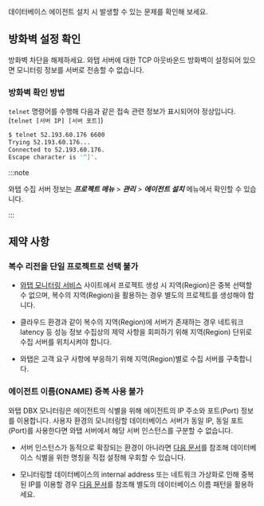 데이터베이스 에이전트 설치 시 발생할 수 있는 문제를 확인해 보세요.

## 방화벽 설정 확인

방화벽 차단을 해제하세요. 와탭 서버에 대한 TCP 아웃바운드 방화벽이 설정되어 있으면 모니터링 정보를 서버로 전송할 수 없습니다.

### 방화벽 확인 방법
`telnet` 명령어를 수행해 다음과 같은 접속 관련 정보가 표시되어야 정상입니다. (`telnet [서버 IP] [서버 포트]`)

```bash title='예시'
$ telnet 52.193.60.176 6600
Trying 52.193.60.176...
Connected to 52.193.60.176.
Escape character is '^]'.
```

:::note

와탭 수집 서버 정보는 ***프로젝트 메뉴*** > ***관리*** > ***에이전트 설치*** 메뉴에서 확인할 수 있습니다.

:::


## 제약 사항

### 복수 리전을 단일 프로젝트로 선택 불가

* [와탭 모니터링 서비스](https://services.whatap.io) 사이트에서 프로젝트 생성 시 지역(Region)은 중복 선택할 수 없으며, 복수의 지역(Region)을 활용하는 경우 별도의 프로젝트를 생성해야 합니다.

* 클라우드 환경과 같이 복수의 지역(Region)에 서버가 존재하는 경우 네트워크 latency 등 성능 정보 수집상의 제약 사항을 회피하기 위해 지역(Region) 단위로 수집 서버를 위치시켜야 합니다.

* 와탭은 고객 요구 사항에 부응하기 위해 지역(Region)별로 수집 서버를 구축합니다.

### 에이전트 이름(ONAME) 중복 사용 불가

와탭 DBX 모니터링은 에이전트의 식별을 위해 에이전트의 IP 주소와 포트(Port) 정보를 이용합니다. 사용자 환경의 모니터링할 데이터베이스 서버가 동일 IP, 동일 포트(Port)를 사용한다면 와탭 서버에서 해당 서버 인스턴스를 구분할 수 없습니다.

* 서버 인스턴스가 동적으로 확장되는 환경이 아니라면 [다음 문서](agent-manage#custom-server-name)를 참조해 데이터베이스 식별을 위한 명칭을 직접 설정해 우회할 수 있습니다.

* 모니터링할 데이터베이스의 internal address 또는 네트워크 가상화로 인해 중복된 IP를 이용할 경우 [다음 문서](agent-manage#custom-server-name)를 참조해 별도의 데이터베이스 이름 패턴을 활용하세요.